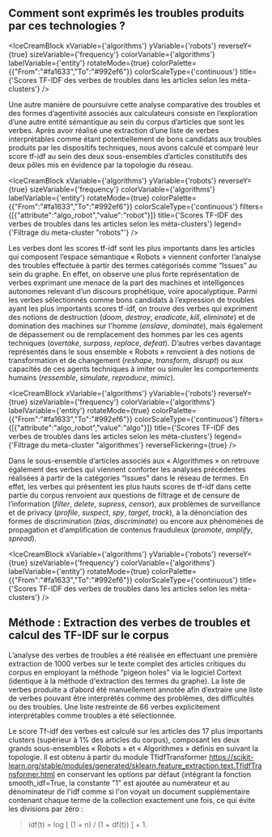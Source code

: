 
## Comment sont exprimés les troubles produits par ces technologies ? 

<IceCreamBlock 
  xVariable={'algorithms'} 
  yVariable={'robots'} 
  reverseY={true} 
  sizeVariable={'frequency'} 
  colorVariable={'algorithms'} 
  labelVariable={'entity'} 
  rotateMode={true} 
  colorPalette={{"From":"#fa1633","To":"#992ef6"}} 
  colorScaleType={'continuous'}
  title={'Scores TF-IDF des verbes de troubles dans les articles selon les méta-clusters'} 
/>

Une autre manière de poursuivre cette analyse comparative des troubles et des formes d’agentivité associés aux calculateurs consiste en l’exploration d’une autre entité sémantique au sein du corpus d’articles que sont les verbes. Après avoir réalisé une extraction d’une liste de verbes interprétables comme étant potentiellement de bons candidats aux troubles produits par les dispositifs techniques, nous avons calculé et comparé leur score tf-idf au sein des deux sous-ensembles d’articles constitutifs des deux pôles mis en évidence par la topologie du réseau.

<IceCreamBlock 
  xVariable={'algorithms'} 
  yVariable={'robots'} 
  reverseY={true} 
  sizeVariable={'frequency'} 
  colorVariable={'algorithms'} 
  labelVariable={'entity'} 
  rotateMode={true} 
  colorPalette={{"From":"#fa1633","To":"#992ef6"}} 
  colorScaleType={'continuous'} 
  filters={[{"attribute":"algo_robot","value":"robot"}]}
  title={'Scores TF-IDF des verbes de troubles dans les articles selon les méta-clusters'} 
  legend={'Filtrage du meta-cluster "robots"'}
/>

Les verbes dont les scores tf-idf sont les plus importants dans les articles qui composent l’espace sémantique « Robots » viennent conforter l’analyse des troubles effectuée à partir des termes catégorisés comme “Issues” au sein du graphe. En effet, on observe une plus forte représentation de verbes exprimant une menace de la part des machines et intelligences autonomes relevant d’un discours prophétique, voire apocalyptique. Parmi les verbes sélectionnés comme bons candidats à l’expression de troubles ayant les plus importants scores tf-idf, on trouve des verbes qui expriment des notions de destruction (*doom*, *destroy*, *eradicate*, *kill*, *eliminate*) et de domination des machines sur l'homme (*enslave*, *dominate*), mais également de dépassement ou de remplacement des hommes par les ces agents techniques (*overtake*, *surpass*, *replace*, *defeat*). D’autres verbes davantage représentés dans le sous ensemble « Robots » renvoient à des notions de transformation et de changement (*reshape*, *transform*, *disrupt*) ou aux capacités de ces agents techniques à imiter ou simuler les comportements humains (*ressemble*, *simulate*, *reproduce*, *mimic*).

<IceCreamBlock 
  xVariable={'algorithms'} 
  yVariable={'robots'} 
  reverseY={true} 
  sizeVariable={'frequency'} 
  colorVariable={'algorithms'} 
  labelVariable={'entity'} 
  rotateMode={true} 
  colorPalette={{"From":"#fa1633","To":"#992ef6"}} 
  colorScaleType={'continuous'} 
  filters={[{"attribute":"algo_robot","value":"algo"}]} 
  title={'Scores TF-IDF des verbes de troubles dans les articles selon les méta-clusters'} 
  legend={'Filtrage du meta-cluster "algorithmes'} 
  reverseFlickering={true}
/>

Dans le sous-ensemble d’articles associés aux « Algorithmes » on retrouve également des verbes qui viennent conforter les analyses précédentes réalisées à partir de la catégories “Issues” dans le réseau de termes. En effet, les verbes qui présentent les plus hauts scores de tf-idf dans cette partie du corpus renvoient aux questions de filtrage et de censure de l’information (*filter*, *delete*, *supress*, *censor*), aux problèmes de surveillance et de privacy (*profile*, *suspect*, *spy*, *target*, *track*), à la dénonciation des formes de discrimination (*bias*, *discriminate*) ou encore aux phénomènes de propagation et d’amplification de contenus frauduleux (*promote*, *amplify*, *spread*).

<IceCreamBlock 
  xVariable={'algorithms'} 
  yVariable={'robots'} 
  reverseY={true} 
  sizeVariable={'frequency'} 
  colorVariable={'algorithms'} 
  labelVariable={'entity'} 
  rotateMode={true} 
  colorPalette={{"From":"#fa1633","To":"#992ef6"}} 
  colorScaleType={'continuous'}
  title={'Scores TF-IDF des verbes de troubles dans les articles selon les méta-clusters'} 
/>

<div className="methodo-container">
  <h2 id="m-thode-extraction-des-verbes-de-troubles-et-calcul-des-tf-idf-sur-le-corpus">Méthode : Extraction des verbes de troubles et calcul des TF-IDF sur le corpus</h2>
<p>L’analyse des verbes de troubles a été réalisée en effectuant une première extraction de 1000 verbes sur le texte complet des articles critiques du corpus en employant la méthode “pigeon holes” via le logiciel Cortext (identique à la méthode d'extraction des termes du graphe). La liste de verbes produite a d’abord été manuellement annotée afin d’extraire une liste de verbes pouvant être interprétés comme des problèmes, des difficultés ou des troubles. Une liste restreinte de 66 verbes explicitement interprétables comme troubles a été sélectionnée.
  
Le score Tf-idf des verbes est calculé sur les articles des 17 plus importants clusters (supérieur à 1% des articles du corpus), composant les deux grands sous-ensembles « Robots » et « Algorithmes » définis en suivant la topologie. Il est obtenu à partir du module TfidfTransformer <a href="https://scikit-learn.org/stable/modules/generated/sklearn.feature_extraction.text.TfidfTransformer.html">https://scikit-learn.org/stable/modules/generated/sklearn.feature_extraction.text.TfidfTransformer.html</a> en conservant les options par défaut (intégrant la fonction smooth_idf=True, la constante &quot;1&quot; est ajoutée au numérateur et au dénominateur de l&#39;idf comme si l&#39;on voyait un document supplémentaire contenant chaque terme de la collection exactement une fois, ce qui évite les divisions par zéro : </p>
<blockquote>
<p>idf(t) = log [ (1 + n) / (1 + df(t)) ] + 1.</p>
</blockquote>
</div>
